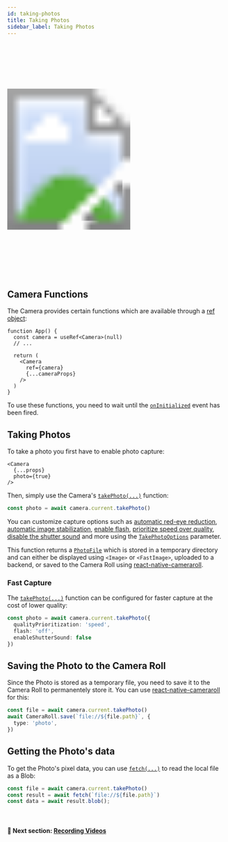 ```yaml
---
id: taking-photos
title: Taking Photos
sidebar_label: Taking Photos
---
```



<div class="image-container">
  <svg xmlns="http://www.w3.org/2000/svg" width="283" height="535">
    <image href={useBaseUrl("img/demo_capture.gif")} x="18" y="33" width="247" height="469" />
    <image href={useBaseUrl("img/frame.png")} width="283" height="535" />
  </svg>
</div>

## Camera Functions

The Camera provides certain functions which are available through a [ref object](https://reactjs.org/docs/refs-and-the-dom.html):

```tsx
function App() {
  const camera = useRef<Camera>(null)
  // ...

  return (
    <Camera
      ref={camera}
      {...cameraProps}
    />
  )
}
```

To use these functions, you need to wait until the [`onInitialized`](/docs/api/interfaces/CameraProps#oninitialized) event has been fired.

## Taking Photos

To take a photo you first have to enable photo capture:

```tsx
<Camera
  {...props}
  photo={true}
/>
```

Then, simply use the Camera's [`takePhoto(...)`](/docs/api/classes/Camera#takephoto) function:

```ts
const photo = await camera.current.takePhoto()
```

You can customize capture options such as [automatic red-eye reduction](/docs/api/interfaces/TakePhotoOptions#enableautoredeyereduction), [automatic image stabilization](/docs/api/interfaces/TakePhotoOptions#enableautostabilization), [enable flash](/docs/api/interfaces/TakePhotoOptions#flash), [prioritize speed over quality](/docs/api/interfaces/TakePhotoOptions#qualityprioritization), [disable the shutter sound](/docs/api/interfaces/TakePhotoOptions#enableshuttersound) and more using the [`TakePhotoOptions`](/docs/api/interfaces/TakePhotoOptions) parameter.

This function returns a [`PhotoFile`](/docs/api/interfaces/PhotoFile) which is stored in a temporary directory and can either be displayed using `<Image>` or `<FastImage>`, uploaded to a backend, or saved to the Camera Roll using [react-native-cameraroll](https://github.com/react-native-cameraroll/react-native-cameraroll).

### Fast Capture

The [`takePhoto(...)`](/docs/api/classes/Camera#takephoto) function can be configured for faster capture at the cost of lower quality:

```ts
const photo = await camera.current.takePhoto({
  qualityPrioritization: 'speed',
  flash: 'off',
  enableShutterSound: false
})
```

## Saving the Photo to the Camera Roll

Since the Photo is stored as a temporary file, you need to save it to the Camera Roll to permanentely store it. You can use [react-native-cameraroll](https://github.com/react-native-cameraroll/react-native-cameraroll) for this:

```ts
const file = await camera.current.takePhoto()
await CameraRoll.save(`file://${file.path}`, {
  type: 'photo',
})
```

## Getting the Photo's data

To get the Photo's pixel data, you can use [`fetch(...)`](https://reactnative.dev/docs/network#using-fetch) to read the local file as a Blob:

```ts
const file = await camera.current.takePhoto()
const result = await fetch(`file://${file.path}`)
const data = await result.blob();
```

<br />

#### 🚀 Next section: [Recording Videos](recording-videos)
